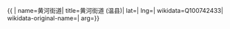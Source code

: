 {{ {{{1|PRC admin/showdata}}}|
name=黄河街道|
title=黄河街道 (温县)|
lat=|
lng=|
wikidata=Q100742433|
wikidata-original-name=|
arg={{{arg|}}}}}